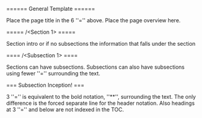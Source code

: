 ====== General Template ======

Place the page title in the 6 ''='' above. Place the page overview here.

===== /\<Section 1\> =====

Section intro or if no subsections the information that falls under the section

==== /\<Subsection 1\> ====

Sections can have subsections. Subsections can also have subsections using fewer ''='' surrounding the text.

=== Subsection Inception! ===

3 ''='' is equivalent to the bold notation, ''**'', surrounding the text. The only difference is the forced separate line for the header notation. Also headings at 3 ''='' and below are not indexed in the TOC.